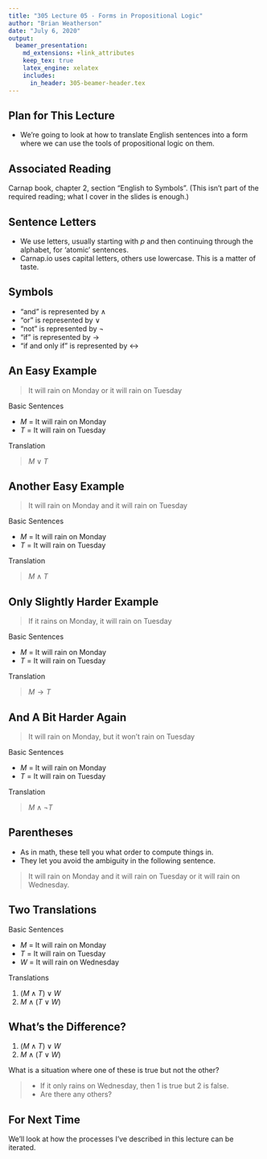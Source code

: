 ```yaml
---
title: "305 Lecture 05 - Forms in Propositional Logic"
author: "Brian Weatherson"
date: "July 6, 2020"
output: 
  beamer_presentation:
    md_extensions: +link_attributes
    keep_tex: true
    latex_engine: xelatex
    includes:
      in_header: 305-beamer-header.tex
---
```


## Plan for This Lecture

- We're going to look at how to translate English sentences into a form where we can use the tools of propositional logic on them.

## Associated Reading

Carnap book, chapter 2, section "English to Symbols". (This isn't part of the required reading; what I cover in the slides is enough.)

## Sentence Letters

- We use letters, usually starting with $p$ and then continuing through the alphabet, for 'atomic' sentences. 
- Carnap.io uses capital letters, others use lowercase. This is a matter of taste.

## Symbols

- "and" is represented by $\wedge$
- "or" is represented by $\vee$
- "not" is represented by $\neg$
- "if" is represented by $\rightarrow$
- "if and only if" is represented by $\leftrightarrow$

## An Easy Example

> It will rain on Monday or it will rain on Tuesday

Basic Sentences

- $M$ = It will rain on Monday
- $T$ = It will rain on Tuesday

Translation

> $M \vee T$

## Another Easy Example

> It will rain on Monday and it will rain on Tuesday

Basic Sentences

- $M$ = It will rain on Monday
- $T$ = It will rain on Tuesday

Translation

> $M \wedge T$

## Only Slightly Harder Example

> If it rains on Monday, it will rain on Tuesday

Basic Sentences

- $M$ = It will rain on Monday
- $T$ = It will rain on Tuesday

Translation

> $M \rightarrow T$

## And A Bit Harder Again

> It will rain on Monday, but it won't rain on Tuesday

Basic Sentences

- $M$ = It will rain on Monday
- $T$ = It will rain on Tuesday

Translation

> $M \wedge \neg T$

## Parentheses

- As in math, these tell you what order to compute things in.
- They let you avoid the ambiguity in the following sentence.

> It will rain on Monday and it will rain on Tuesday or it will rain on Wednesday.

## Two Translations

Basic Sentences

- $M$ = It will rain on Monday
- $T$ = It will rain on Tuesday
- $W$ = It will rain on Wednesday

Translations

1. $(M \wedge T) \vee W$
2. $M \wedge (T \vee W)$

## What's the Difference?

1. $(M \wedge T) \vee W$
2. $M \wedge (T \vee W)$

What is a situation where one of these is true but not the other?

> - If it only rains on Wednesday, then 1 is true but 2 is false.
> - Are there any others?

## For Next Time

We'll look at how the processes I've described in this lecture can be iterated.